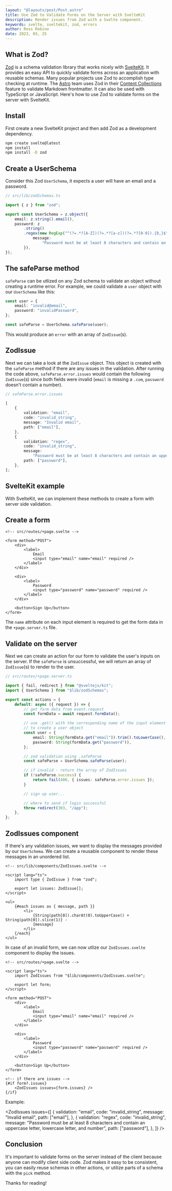 ```yaml
---
layout: "@layouts/post/Post.astro"
title: Use Zod to Validate Forms on the Server with SvelteKit
description: Render issues from Zod with a Svelte component.
keywords: svelte, sveltekit, zod, errors
author: Ross Robino
date: 2023, 03, 25
---
```



## What is Zod?

[Zod](https://zod.dev/) is a schema validation library that works nicely with [SvelteKit](https://kit.svelte.dev/). It provides an easy API to quickly validate forms across an application with reusable schemas. Many popular projects use Zod to accomplish type checking at runtime. The [Astro](https://docs.astro.build/en/getting-started/) team uses Zod in their [Content Collections](https://docs.astro.build/en/guides/content-collections/) feature to validate Markdown frontmatter. It can also be used with TypeScript or JavaScript. Here's how to use Zod to validate forms on the server with SvelteKit.

## Install

First create a new SvelteKit project and then add Zod as a development dependency.

```bash
npm create svelte@latest
npm install
npm install -D zod
```

## Create a UserSchema

Consider this Zod `UserSchema`, it expects a user will have an email and a password.

```ts
// src/lib/zodSchemas.ts

import { z } from "zod";

export const UserSchema = z.object({
	email: z.string().email(),
	password: z
		.string()
		.regex(new RegExp("^(?=.*?[A-Z])(?=.*?[a-z])(?=.*?[0-9]).{8,}$"), {
			message:
				"Password must be at least 8 characters and contain an uppercase letter, lowercase letter, and number",
		}),
});
```

## The safeParse method

`safeParse` can be utlized on any Zod schema to validate an object without creating a runtime error. For example, we could validate a `user` object with our `UserSchema` like this:

```ts
const user = {
	email: "invalid@email",
	password: "invalidPassword",
};

const safeParse = UserSchema.safeParse(user);
```

This would produce an `error` with an array of `ZodIssue`(s).

## ZodIssue

Next we can take a look at the `ZodIssue` object. This object is created with the `safeParse` method if there are any issues in the validation. After running the code above, `safeParse.error.issues` would contain the following `ZodIssue`(s) since both fields were invalid (`email` is missing a `.com`, `password` doesn't contain a number).

```ts
// safeParse.error.issues

[
	{
		validation: "email",
		code: "invalid_string",
		message: "Invalid email",
		path: ["email"],
	},
	{
		validation: "regex",
		code: "invalid_string",
		message:
			"Password must be at least 8 characters and contain an uppercase letter, lowercase letter, and number",
		path: ["password"],
	},
];
```

## SvelteKit example

With SvelteKit, we can implement these methods to create a form with server side validation.

## Create a form

```svelte
<!-- src/routes/+page.svelte -->

<form method="POST">
	<div>
		<label>
			Email
			<input type="email" name="email" required />
		</label>
	</div>

	<div>
		<label>
			Password
			<input type="password" name="password" required />
		</label>
	</div>

	<button>Sign Up</button>
</form>
```

The `name` attribute on each input element is required to get the form data in the `+page.server.ts` file.

## Validate on the server

Next we can create an action for our form to validate the user's inputs on the server. If the `safeParse` is unsuccessful, we will return an array of `ZodIssue`(s) to render to the user.

```ts
// src/routes/+page.server.ts

import { fail, redirect } from "@sveltejs/kit";
import { UserSchema } from "$lib/zodSchemas";

export const actions = {
	default: async ({ request }) => {
		// get form data from event.request
		const formData = await request.formData();

		// use .get() with the corresponding name of the input element
		// to create a user object
		const user = {
			email: String(formData.get("email")).trim().toLowerCase(),
			password: String(formData.get("password")),
		};

		// zod validation using .safeParse
		const safeParse = UserSchema.safeParse(user);

		// if invalid - return the array of ZodIssues
		if (!safeParse.success) {
			return fail(400, { issues: safeParse.error.issues });
		}

		// sign up user...

		// where to send if login successful
		throw redirect(303, "/app");
	},
};
```

## ZodIssues component

If there's any validation issues, we want to display the messages provided by our `UserSchema`. We can create a reusable component to render these messages in an unordered list.

```svelte
<!-- src/lib/components/ZodIssues.svelte -->

<script lang="ts">
	import type { ZodIssue } from "zod";

	export let issues: ZodIssue[];
</script>

<ul>
	{#each issues as { message, path }}
		<li>
			{String(path[0]).charAt(0).toUpperCase() + String(path[0]).slice(1)} -
			{message}
		</li>
	{/each}
</ul>
```

In case of an invalid form, we can now utlize our `ZodIssues.svelte` component to display the issues.

```svelte
<!-- src/routes/+page.svelte -->

<script lang="ts">
	import ZodIssues from "$lib/components/ZodIssues.svelte";

	export let form;
</script>

<form method="POST">
	<div>
		<label>
			Email
			<input type="email" name="email" required />
		</label>
	</div>

	<div>
		<label>
			Password
			<input type="password" name="password" required />
		</label>
	</div>

	<button>Sign Up</button>
</form>

<!-- if there are issues -->
{#if form?.issues}
	<ZodIssues issues={form.issues} />
{/if}
```

Example:

<ZodIssues
	issues={[
		{
			validation: "email",
			code: "invalid_string",
			message: "Invalid email",
			path: ["email"],
		},
		{
			validation: "regex",
			code: "invalid_string",
			message:
				"Password must be at least 8 characters and contain an uppercase letter, lowercase letter, and number",
			path: ["password"],
		},
	]}
/>

## Conclusion

It's important to validate forms on the server instead of the client because anyone can modify client side code. Zod makes it easy to be consistent, you can easily reuse schemas in other actions, or utilize parts of a schema with the `pick` method.

Thanks for reading!
